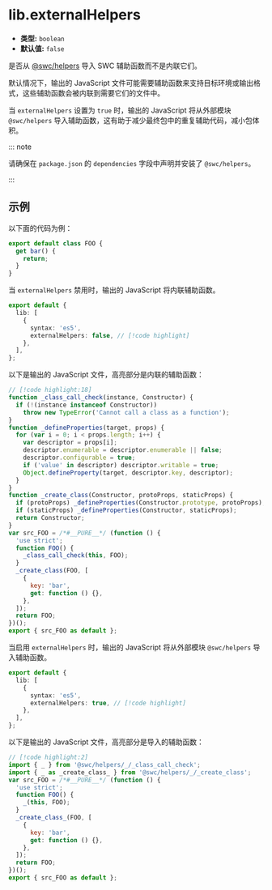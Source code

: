 # lib.externalHelpers

- **类型:** `boolean`
- **默认值:** `false`

是否从 [@swc/helpers](https://www.npmjs.com/package/@swc/helpers) 导入 SWC 辅助函数而不是内联它们。

默认情况下，输出的 JavaScript 文件可能需要辅助函数来支持目标环境或输出格式，这些辅助函数会被内联到需要它们的文件中。

当 `externalHelpers` 设置为 `true` 时，输出的 JavaScript 将从外部模块 `@swc/helpers` 导入辅助函数，这有助于减少最终包中的重复辅助代码，减小包体积。

::: note

请确保在 `package.json` 的 `dependencies` 字段中声明并安装了 `@swc/helpers`。

:::

## 示例

以下面的代码为例：

```ts title="index.ts"
export default class FOO {
  get bar() {
    return;
  }
}
```

当 `externalHelpers` 禁用时，输出的 JavaScript 将内联辅助函数。

```ts title="rslib.config.ts"
export default {
  lib: [
    {
      syntax: 'es5',
      externalHelpers: false, // [!code highlight]
    },
  ],
};
```

以下是输出的 JavaScript 文件，高亮部分是内联的辅助函数：

```js title="index.js"
// [!code highlight:18]
function _class_call_check(instance, Constructor) {
  if (!(instance instanceof Constructor))
    throw new TypeError('Cannot call a class as a function');
}
function _defineProperties(target, props) {
  for (var i = 0; i < props.length; i++) {
    var descriptor = props[i];
    descriptor.enumerable = descriptor.enumerable || false;
    descriptor.configurable = true;
    if ('value' in descriptor) descriptor.writable = true;
    Object.defineProperty(target, descriptor.key, descriptor);
  }
}
function _create_class(Constructor, protoProps, staticProps) {
  if (protoProps) _defineProperties(Constructor.prototype, protoProps);
  if (staticProps) _defineProperties(Constructor, staticProps);
  return Constructor;
}
var src_FOO = /*#__PURE__*/ (function () {
  'use strict';
  function FOO() {
    _class_call_check(this, FOO);
  }
  _create_class(FOO, [
    {
      key: 'bar',
      get: function () {},
    },
  ]);
  return FOO;
})();
export { src_FOO as default };
```

当启用 `externalHelpers` 时，输出的 JavaScript 将从外部模块 `@swc/helpers` 导入辅助函数。

```ts title="rslib.config.ts"
export default {
  lib: [
    {
      syntax: 'es5',
      externalHelpers: true, // [!code highlight]
    },
  ],
};
```

以下是输出的 JavaScript 文件，高亮部分是导入的辅助函数：

```js title="index.js"
// [!code highlight:2]
import { _ } from '@swc/helpers/_/_class_call_check';
import { _ as _create_class_ } from '@swc/helpers/_/_create_class';
var src_FOO = /*#__PURE__*/ (function () {
  'use strict';
  function FOO() {
    _(this, FOO);
  }
  _create_class_(FOO, [
    {
      key: 'bar',
      get: function () {},
    },
  ]);
  return FOO;
})();
export { src_FOO as default };
```
